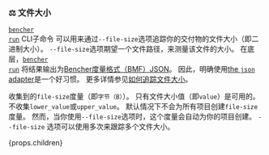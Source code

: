### ⚖️ 文件大小

<code><a href="/zh/docs/explanation/bencher-run/">bencher run</a></code> CLI子命令
可以用来通过`--file-size`选项追踪你的交付物的文件大小（即二进制大小）。
`--file-size`选项期望一个文件路径，来测量该文件的大小。
在底层，<code><a href="/zh/docs/explanation/bencher-run/">bencher run</a></code>
将结果输出为[Bencher度量格式（BMF）JSON][bmf]。
因此，明确使用[the `json` adapter][json]是一个好习惯。
更多详情参见[如何追踪文件大小][file size]。

收集到的`file-size`度量（即`字节（B）`）。
只有文件大小值（即`value`）是可用的。
不收集`lower_value`或`upper_value`。
默认情况下不会为所有项目创建`file-size`度量。
然而，当你使用`--file-size`选项时，这个度量会自动为你的项目创建。
`--file-size` 选项可以使用多次来跟踪多个文件大小。

{props.children}

[json]: #-json

[bmf]: /zh/docs/reference/bencher-metric-format/
[file size]: /zh/docs/how-to/track-file-size/